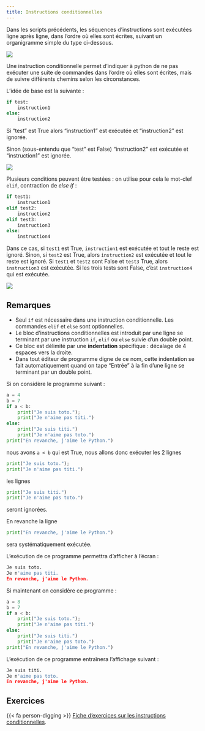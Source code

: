 ```yaml
---
title: Instructions conditionnelles
---
```


Dans les scripts précédents, les séquences d'instructions sont exécutées ligne après ligne, dans l'ordre où elles sont écrites, suivant un organigramme simple du type ci-dessous.

![](flowchart_sequence.svg)

Une instruction conditionnelle permet d'indiquer à python de ne pas exécuter une suite de commandes dans l'ordre où elles sont écrites, mais de suivre différents chemins selon les circonstances.

L'idée de base est la suivante :

```python
if test:
	instruction1
else:
	instruction2
```

Si "test" est True alors "instruction1" est exécutée et "instruction2" est ignorée.

Sinon (sous-entendu que "test" est False) "instruction2" est exécutée et "instruction1" est ignorée.

![](flowchart_if_else.svg)

Plusieurs conditions peuvent être testées : on utilise pour cela le mot-clef `elif`, contraction de _else if_ :

```python
if test1:
	instruction1
elif test2:
    instruction2
elif test3:
    instruction3
else:
	instruction4
```

Dans ce cas, si `test1` est True, `instruction1` est exécutée et tout le reste est ignoré. Sinon, si `test2` est True, alors `instruction2` est exécutée et tout le reste est ignoré. Si `test1` et `test2` sont False et `test3` True, alors `instruction3` est exécutée. Si les trois tests sont False, c'est `instruction4` qui est exécutée.

![](flowchart_if_elif.svg)

:::{.callout-note}
## Remarques

* Seul `if` est nécessaire dans une instruction conditionnelle. Les commandes `elif` et `else` sont optionnelles.
* Le bloc d'instructions conditionnelles est introduit par une ligne se terminant par une instruction `if`, `elif` ou `else` suivie d'un double point.
* Ce bloc est délimité par une **indentation** spécifique : décalage de 4 espaces vers la droite.
* Dans tout éditeur de programme digne de ce nom, cette indentation se fait automatiquement quand on tape "Entrée" à la fin d'une ligne se terminant par un double point.
:::

Si on considère le programme suivant :

```python
a = 4
b = 7
if a < b:
	print("Je suis toto.");
	print("Je n'aime pas titi.")
else:
	print("Je suis titi.")
	print("Je n'aime pas toto.")
print("En revanche, j'aime le Python.")
```
nous avons `a < b` qui est True, nous allons donc exécuter les 2 lignes 

```python
print("Je suis toto.");
print("Je n'aime pas titi.")
```
les lignes 

```python
print("Je suis titi.")
print("Je n'aime pas toto.")
```
seront ignorées.

En revanche la ligne 
```python
print("En revanche, j'aime le Python.")
```
sera systématiquement exécutée.

L'exécution de ce programme permettra d'afficher à l'écran :

```python
Je suis toto.
Je n'aime pas titi.
En revanche, j'aime le Python.
```

Si maintenant on considère ce programme :

```python
a = 8
b = 7
if a < b:
	print("Je suis toto.");
	print("Je n'aime pas titi.")
else:
	print("Je suis titi.")
	print("Je n'aime pas toto.")
print("En revanche, j'aime le Python.")
```
L'exécution de ce programme entraînera l'affichage suivant :

```python
Je suis titi.
Je n'aime pas toto.
En revanche, j'aime le Python.
```
:::{.callout-caution}
## Exercices

{{< fa person-digging >}} [Fiche d'exercices sur les instructions conditionnelles](python_bases_exos_2.qmd){target=_blank}.
:::
